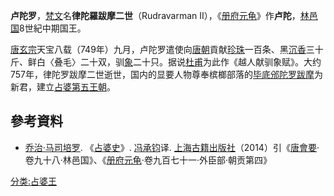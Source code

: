 '''卢陀罗'''，[[梵文|梵文]]名'''律陀羅跋摩二世'''（Rudravarman II），《[[册府元龟|册府元龟]]》作'''卢陀'''，[[林邑国|林邑国]]8世紀中期国王。

[[唐玄宗|唐玄宗]]天宝八载（749年）九月，卢陀罗遣使向[[唐朝|唐朝]]貢献[[珍珠|珍珠]]一百条、黑[[沉香|沉香]]三十斤、鲜白〈叠毛〉二十双，驯[[象|象]]二十只。据说[[杜甫|杜甫]]为此作《越人献驯象赋》。大约757年，律陀罗跋摩二世逝世，国内的显要人物尊奉槟榔部落的[[毕底邠陀罗跋摩|毕底邠陀罗跋摩]]为新君，建立[[占婆第五王朝|占婆第五王朝]]。

==參考資料==
*[[乔治·马司培罗|乔治·马司培罗]]. 《[[占婆史|占婆史]]》. [[冯承钧|冯承钧]]译. [[上海古籍出版社|上海古籍出版社]]（2014）引《[[唐會要|唐會要]]·卷九十八·林邑国》、《[[册府元龟|册府元龟]]·卷九百七十一·外臣部·朝贡第四》
  
{{start box}}
{{s-before|[[毗建陀跋摩二世|毗建陀跋摩二世]]}}
{{s-title|[[占城|占城]]第四王朝第9代王|747年之前-757年?}}
{{s-after|[[毕底邠陀罗跋摩|毕底邠陀罗跋摩]]}}
{{end box}}
{{占婆君主}}
[[分类:占婆王|分类:占婆王]]